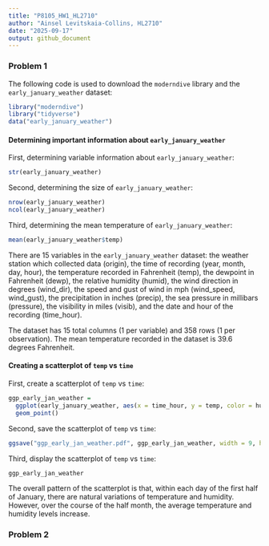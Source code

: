 ```yaml
---
title: "P8105_HW1_HL2710"
author: "Ainsel Levitskaia-Collins, HL2710"
date: "2025-09-17"
output: github_document
---
```


### Problem 1

The following code is used to download the `moderndive` library and the `early_january_weather` dataset:

```r
library("moderndive")
library("tidyverse")
data("early_january_weather")
```

#### Determining important information about `early_january_weather`

First, determining variable information about `early_january_weather`:

```r
str(early_january_weather)
```

Second, determining the size of `early_january_weather`:

```r
nrow(early_january_weather)
ncol(early_january_weather)
```

Third, determining the mean temperature of `early_january_weather`:

```r
mean(early_january_weather$temp)
```

There are 15 variables in the `early_january_weather` dataset: the weather station 
which collected data (origin), the time of recording (year, month, day, hour), the 
temperature recorded in Fahrenheit (temp), the dewpoint in Fahrenheit (dewp), the relative humidity 
(humid), the wind direction in degrees (wind_dir), the speed and gust of wind in mph (wind_speed, 
wind_gust), the precipitation in inches (precip), the sea pressure in millibars (pressure), 
the visibility in miles (visib), and the date and hour of the recording (time_hour).

The dataset has 15 total columns (1 per variable) and 358 rows (1 per observation). The 
mean temperature recorded in the dataset is 39.6 degrees Fahrenheit.

#### Creating a scatterplot of `temp` vs `time`

First, create a scatterplot of `temp` vs `time`:

```r
ggp_early_jan_weather = 
  ggplot(early_january_weather, aes(x = time_hour, y = temp, color = humid)) +
  geom_point()
```

Second, save the scatterplot of `temp` vs `time`:

```r
ggsave("ggp_early_jan_weather.pdf", ggp_early_jan_weather, width = 9, height = 5)
```

Third, display the scatterplot of `temp` vs `time`:

```r
ggp_early_jan_weather
```

The overall pattern of the scatterplot is that, within each day of the first half of January, 
there are natural variations of temperature and humidity. However, over the course of the 
half month, the average temperature and humidity levels increase.

### Problem 2


